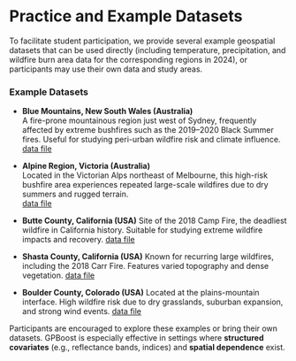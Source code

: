 # Practice and Example Datasets {.unnumbered}

To facilitate student participation, we provide several example geospatial datasets that can be used directly (including temperature, precipitation, and wildfire burn area data for the corresponding regions in 2024), or participants may use their own data and study areas.

### Example Datasets

* **Blue Mountains, New South Wales (Australia)**  
  A fire-prone mountainous region just west of Sydney, frequently affected by extreme bushfires such as the 2019–2020 Black Summer fires. Useful for studying peri-urban wildfire risk and climate influence.  
  [data file](https://github.com/ausgis/igarss25ss/tree/main/data/student_challenge_datasets/sydney_100km)

* **Alpine Region, Victoria (Australia)**  
  Located in the Victorian Alps northeast of Melbourne, this high-risk bushfire area experiences repeated large-scale wildfires due to dry summers and rugged terrain.  
  [data file](https://github.com/ausgis/igarss25ss/tree/main/data/student_challenge_datasets/victoria_100km)

* **Butte County, California (USA)**
  Site of the 2018 Camp Fire, the deadliest wildfire in California history. Suitable for studying extreme wildfire impacts and recovery. [data file](https://github.com/ausgis/igarss25ss/tree/main/data/student_challenge_datasets/butte)

* **Shasta County, California (USA)**
  Known for recurring large wildfires, including the 2018 Carr Fire. Features varied topography and dense vegetation. [data file](https://github.com/ausgis/igarss25ss/tree/main/data/student_challenge_datasets/shasta)

* **Boulder County, Colorado (USA)**
  Located at the plains-mountain interface. High wildfire risk due to dry grasslands, suburban expansion, and strong wind events. [data file](https://github.com/ausgis/igarss25ss/tree/main/data/student_challenge_datasets/boulder)

Participants are encouraged to explore these examples or bring their own datasets. GPBoost is especially effective in settings where **structured covariates** (e.g., reflectance bands, indices) and **spatial dependence** exist.
